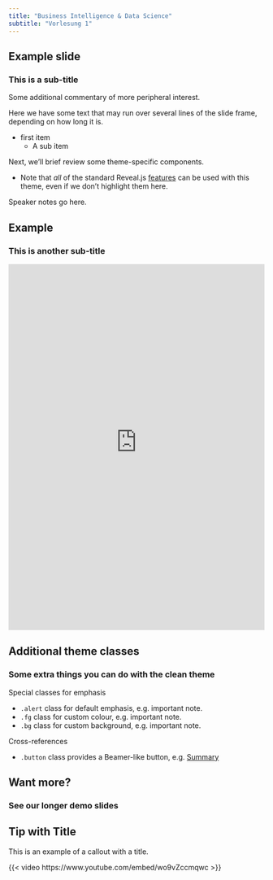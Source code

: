```yaml
---
title: "Business Intelligence & Data Science"
subtitle: "Vorlesung 1"
---
```



## Example slide

### This is a  sub-title

::: aside
Some additional commentary of more peripheral interest.
:::

Here we have some text that may run over several lines of the slide frame,
depending on how long it is.

- first item 
    - A sub item

Next, we'll brief review some theme-specific components.

- Note that _all_ of the standard Reveal.js
[features](https://quarto.org/docs/presentations/revealjs/)
can be used with this theme, even if we don't highlight them here.

::: {.notes}
Speaker notes go here.
:::

## Example

### This is another sub-title

```{=html}
 <iframe id="example1" src="https://learnr-examples.shinyapps.io/ex-data-filter/#section-filter-rows-with-filter" style="border: none; width: 100%; height: 720px" frameborder="0"></iframe>
```


## Additional theme classes

### Some extra things you can do with the clean theme

Special classes for emphasis

- `.alert` class for default emphasis, e.g. [important note]{.alert}.
- `.fg` class for custom colour, e.g. [important note]{.fg style="--col: #e64173"}.
- `.bg` class for custom background, e.g. [important note]{.bg style="--col: #e64173"}.

Cross-references

- `.button` class provides a Beamer-like button, e.g.
[[Summary]{.button}](#sec-summary)

## Want more?

### See our longer demo slides

::: {.callout-tip}
## Tip with Title

This is an example of a callout with a title.
:::


{{< video https://www.youtube.com/embed/wo9vZccmqwc >}}